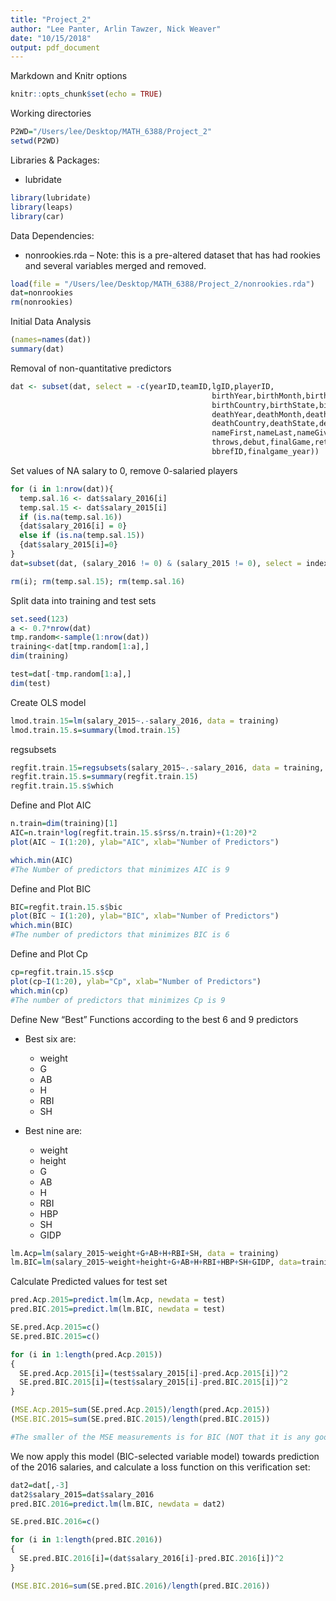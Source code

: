 ```yaml
---
title: "Project_2"
author: "Lee Panter, Arlin Tawzer, Nick Weaver"
date: "10/15/2018"
output: pdf_document
---
```

Markdown and Knitr options
```r
knitr::opts_chunk$set(echo = TRUE)
```

Working directories
```r
P2WD="/Users/lee/Desktop/MATH_6388/Project_2"
setwd(P2WD)
```


Libraries & Packages:

- lubridate
```r
library(lubridate)
library(leaps)
library(car)
```

Data Dependencies:

- nonrookies.rda
  -- Note: this is a pre-altered dataset that has had rookies and several variables merged and removed.
```r
load(file = "/Users/lee/Desktop/MATH_6388/Project_2/nonrookies.rda")
dat=nonrookies
rm(nonrookies)
```

Initial Data Analysis
```r
(names=names(dat))
summary(dat)
```

Removal of non-quantitative predictors
```r
dat <- subset(dat, select = -c(yearID,teamID,lgID,playerID,
                                             birthYear,birthMonth,birthDay,
                                             birthCountry,birthState,birthCity,
                                             deathYear,deathMonth,deathDay,
                                             deathCountry,deathState,deathCity,
                                             nameFirst,nameLast,nameGiven,bats,
                                             throws,debut,finalGame,retroID,
                                             bbrefID,finalgame_year))
```

Set values of NA salary to 0, remove 0-salaried players
```r
for (i in 1:nrow(dat)){
  temp.sal.16 <- dat$salary_2016[i]
  temp.sal.15 <- dat$salary_2015[i]
  if (is.na(temp.sal.16))
  {dat$salary_2016[i] = 0}
  else if (is.na(temp.sal.15))
  {dat$salary_2015[i]=0}
}
dat=subset(dat, (salary_2016 != 0) & (salary_2015 != 0), select = index:GIDP)

rm(i); rm(temp.sal.15); rm(temp.sal.16)
```


Split data into training and test sets
```r
set.seed(123)
a <- 0.7*nrow(dat)
tmp.random<-sample(1:nrow(dat))
training<-dat[tmp.random[1:a],]
dim(training)

test=dat[-tmp.random[1:a],]
dim(test)
```

Create OLS model
```r
lmod.train.15=lm(salary_2015~.-salary_2016, data = training)
lmod.train.15.s=summary(lmod.train.15)
```

regsubsets
```r
regfit.train.15=regsubsets(salary_2015~.-salary_2016, data = training, nvmax = 21)
regfit.train.15.s=summary(regfit.train.15)
regfit.train.15.s$which
```

Define and Plot AIC
```r
n.train=dim(training)[1]
AIC=n.train*log(regfit.train.15.s$rss/n.train)+(1:20)*2
plot(AIC ~ I(1:20), ylab="AIC", xlab="Number of Predictors")

which.min(AIC) 
#The Number of predictors that minimizes AIC is 9
```


Define and Plot BIC
```r
BIC=regfit.train.15.s$bic
plot(BIC ~ I(1:20), ylab="BIC", xlab="Number of Predictors")
which.min(BIC)
#The number of predictors that minimizes BIC is 6
```


Define and Plot Cp
```r
cp=regfit.train.15.s$cp
plot(cp~I(1:20), ylab="Cp", xlab="Number of Predictors")
which.min(cp)
#The number of predictors that minimizes Cp is 9
```


Define New "Best" Functions according to the best 6 and 9 predictors

* Best six are: 

  - weight
  - G
  - AB
  - H
  - RBI
  - SH
  
* Best nine are:

  - weight
  - height
  - G
  - AB
  - H
  - RBI
  - HBP
  - SH
  - GIDP
  
```r
lm.Acp=lm(salary_2015~weight+G+AB+H+RBI+SH, data = training)
lm.BIC=lm(salary_2015~weight+height+G+AB+H+RBI+HBP+SH+GIDP, data=training)
```


Calculate Predicted values for test set
```r
pred.Acp.2015=predict.lm(lm.Acp, newdata = test)
pred.BIC.2015=predict.lm(lm.BIC, newdata = test)

SE.pred.Acp.2015=c()
SE.pred.BIC.2015=c()

for (i in 1:length(pred.Acp.2015))
{
  SE.pred.Acp.2015[i]=(test$salary_2015[i]-pred.Acp.2015[i])^2
  SE.pred.BIC.2015[i]=(test$salary_2015[i]-pred.BIC.2015[i])^2
}

(MSE.Acp.2015=sum(SE.pred.Acp.2015)/length(pred.Acp.2015))
(MSE.BIC.2015=sum(SE.pred.BIC.2015)/length(pred.BIC.2015))

#The smaller of the MSE measurements is for BIC (NOT that it is any good)

```


We now apply this model (BIC-selected variable model) towards prediction of the 2016 salaries, and calculate a loss function on this verification set:

```r
dat2=dat[,-3]
dat2$salary_2015=dat$salary_2016
pred.BIC.2016=predict.lm(lm.BIC, newdata = dat2)

SE.pred.BIC.2016=c()

for (i in 1:length(pred.BIC.2016))
{
  SE.pred.BIC.2016[i]=(dat$salary_2016[i]-pred.BIC.2016[i])^2
}

(MSE.BIC.2016=sum(SE.pred.BIC.2016)/length(pred.BIC.2016))

```



